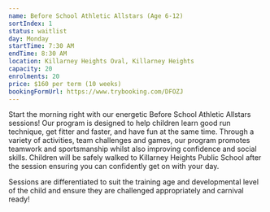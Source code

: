 ```yaml
---
name: Before School Athletic Allstars (Age 6-12)
sortIndex: 1
status: waitlist
day: Monday
startTime: 7:30 AM
endTime: 8:30 AM
location: Killarney Heights Oval, Killarney Heights
capacity: 20
enrolments: 20
price: $160 per term (10 weeks)
bookingFormUrl: https://www.trybooking.com/DFOZJ
---
```

Start the morning right with our energetic Before School Athletic Allstars sessions! Our program is designed to help children learn good run technique, get fitter and faster, and have fun at the same time. Through a variety of activities, team challenges and games, our program promotes teamwork and sportsmanship whilst also improving confidence and social skills. Children will be safely walked to Killarney Heights Public School after the session ensuring you can confidently get on with your day.

Sessions are differentiated to suit the training age and developmental level of the child and ensure they are challenged appropriately and carnival ready!
